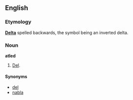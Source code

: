 ==English==
===Etymology===
'''[[delta|Delta]]''' spelled backwards, the symbol being an inverted delta.

===Noun===
'''atled'''

#{{vector}} [[del|Del]].

====Synonyms====
*[[del]]
*[[nabla]]